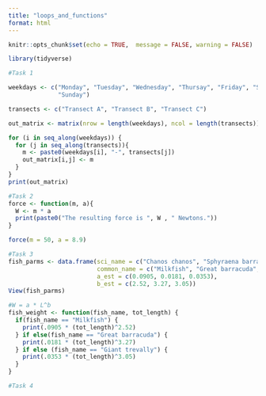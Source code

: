 ```yaml
---
title: "loops_and_functions"
format: html
---
```


```r
knitr::opts_chunk$set(echo = TRUE,  message = FALSE, warning = FALSE)

library(tidyverse)
```

```r
#Task 1

weekdays <- c("Monday", "Tuesday", "Wednesday", "Thursay", "Friday", "Saturday",
              "Sunday")

transects <- c("Transect A", "Transect B", "Transect C")

out_matrix <- matrix(nrow = length(weekdays), ncol = length(transects))

for (i in seq_along(weekdays)) {
  for (j in seq_along(transects)){
    m <- paste0(weekdays[i], "-", transects[j])
    out_matrix[i,j] <- m
  }
}
print(out_matrix)
```

```r
#Task 2
force <- function(m, a){
  W <- m * a
  print(paste0("The resulting force is ", W , " Newtons."))
}

force(m = 50, a = 8.9)
```

```r
#Task 3
fish_parms <- data.frame(sci_name = c("Chanos chanos", "Sphyraena barracuda", "Caranx ignobilis"), 
                         common_name = c("Milkfish", "Great barracuda", "Giant trevally"),
                         a_est = c(0.0905, 0.0181, 0.0353),
                         b_est = c(2.52, 3.27, 3.05))
View(fish_parms)

#W = a * L^b
fish_weight <- function(fish_name, tot_length) {
  if(fish_name == "Milkfish") {
    print(.0905 * (tot_length)^2.52)
  } if else(fish_name == "Great barracuda") {
    print(.0181 * (tot_length)^3.27)
  } if else (fish_name == "Giant trevally") {
    print(.0353 * (tot_length)^3.05)
  }
}
```

```r
#Task 4
```

